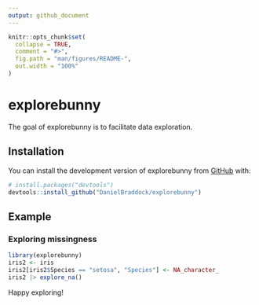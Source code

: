 ```yaml
---
output: github_document
---
```


```r
knitr::opts_chunk$set(
  collapse = TRUE,
  comment = "#>",
  fig.path = "man/figures/README-",
  out.width = "100%"
)
```

# explorebunny

The goal of explorebunny is to facilitate data exploration.

## Installation

You can install the development version of explorebunny from [GitHub](https://github.com/) with:

```r
# install.packages("devtools")
devtools::install_github("DanielBraddock/explorebunny")
```

## Example

### Exploring missingness

```r
library(explorebunny)
iris2 <- iris
iris2[iris2$Species == "setosa", "Species"] <- NA_character_
iris2 |> explore_na()
```

Happy exploring!

